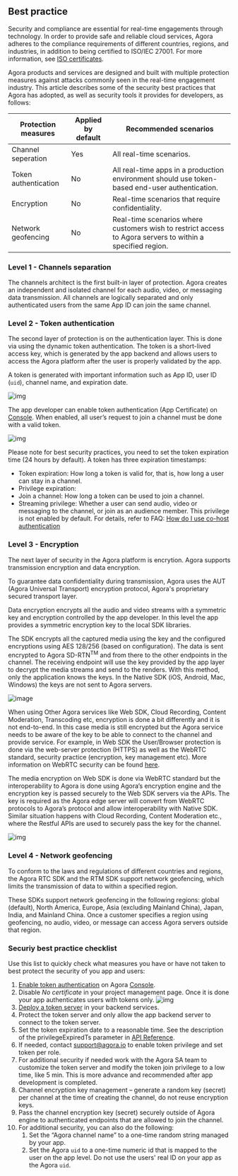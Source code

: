 ## Best practice

Security and compliance are essential for real-time engagements through technology. In order to provide safe and reliable cloud services, Agora adheres to the compliance requirements of different countries, regions, and industries, in addition to being certified to ISO/IEC 27001. For more information, see [ISO certificates](#iso-certificates).

Agora products and services are designed and built with multiple protection measures against attacks commonly seen in the real-time engagement industry. This article describes some of the security best practices that Agora has adopted, as well as security tools it provides for developers, as follows:


|Protection measures |Applied by default |Recommended scenarios|
|---|---|---|
|Channel seperation |Yes |All real-time scenarios.| 
|Token authentication |No |All real-time apps in a production environment should use token-based end-user authentication.|
|Encryption |No |Real-time scenarios that require confidentiality.| 
|Network geofencing |No |Real-time scenarios where customers wish to restrict access to Agora servers to within a specified region.|


### Level 1 - Channels separation

The channels architect is the first built-in layer of protection. Agora creates an independent and isolated channel for each audio, video, or messaging data transmission. All channels are logically separated and only authenticated users from the same App ID can join the same channel.

### Level 2 - Token authentication

The second layer of protection is on the authentication layer. This is done via using the dynamic token authentication. The token is a short-lived access key, which is generated by the app backend and allows users to access the Agora platform after the user is properly validated by the app.

A token is generated with important information such as App ID, user ID (`uid`), channel name, and expiration date.

![img](https://web-cdn.agora.io/docs-files/1614131478650)

The app developer can enable token authentication (App Certificate) on [Console](https://console.agora.io/). When enabled, all user’s request to join a channel must be done with a valid token.

![img](https://web-cdn.agora.io/docs-files/1614131764069)

Please note for best security practices, you need to set the token expiration time (24 hours by default). A token has three expiration timestamps:

- Token expiration: How long a token is valid for, that is, how long a user can stay in a channel.
- Privilege expiration:
 - Join a channel: How long a token can be used to join a channel.
 - Streaming privilege: Whether a user can send audio, video or messaging to the channel, or join as an audience member. This privilege is not enabled by default. For details, refer to FAQ: [How do I use co-host authentication](https://docs.agora.io/en/Interactive%20Broadcast/faq/token_cohost)

### Level 3 - Encryption

The next layer of security in the Agora platform is encrytion. Agora supports transmission encryption and data encryption. 

To guarantee data confidentiality during transmission, Agora uses the AUT (Agora Universal Transport) encryption protocol, Agora's proprietary secured transport layer.

Data encryption encrypts all the audio and video streams with a symmetric key and encryption controlled by the app developer. In this level the app provides a symmetric encryption key to the local SDK libraries. 

The SDK encrypts all the captured media using the key and the configured encryptions using AES 128/256 (based on configuration). The data is sent encrypted to Agora SD-RTN<sup>TM</sup> and from there to the other endpoints in the channel. The receiving endpoint will use the key provided by the app layer to decrypt the media streams and send to the renders. With this method, only the application knows the keys. In the Native SDK (iOS, Android, Mac, Windows) the keys are not sent to Agora servers.

![image](https://web-cdn.agora.io/docs-files/1613296081033)

When using Other Agora services like Web SDK, Cloud Recording, Content Moderation, Transcoding etc, encryption is done a bit differently and it is not end-to-end. In this case media is still encrypted but the Agora service needs to be aware of the key to be able to connect to the channel and provide service. For example, in Web SDK the User/Browser protection is done via the web-server protection (HTTPS) as well as the WebRTC standard, security practice (encryption, key management etc). More information on WebRTC security can be found [here](https://webrtc-security.github.io/).

The media encryption on Web SDK is done via WebRTC standard but the interoperability to Agora is done using Agora’s encryption engine and the encryption key is passed securely to the Web SDK servers via the APIs. The key is required as the Agora edge server will convert from WebRTC protocols to Agora’s protocol and allow interoperability with Native SDK. Similar situation happens with Cloud Recording, Content Moderation etc., where the Restful APIs are used to securely pass the key for the channel.

![img](https://web-cdn.agora.io/docs-files/1607583291443)

### Level 4 - Network geofencing

To conform to the laws and regulations of different countries and regions, the Agora RTC SDK and the RTM SDK support network geofencing, which limits the transmission of data to within a specified region.

These SDKs support network geofencing in the following regions: global (default), North America, Europe, Asia (excluding Mainland China), Japan, India, and Mainland China. Once a customer specifies a region using geofencing, no audio, video, or message can access Agora servers outside that region.

### Securiy best practice checklist

Use this list to quickly check what measures you have or have not taken to best protect the security of you app and users:

1. [Enable token authentication](https://docs.agora.io/en/Video/token?platform=All%20Platforms#a-name--tokenause-a-token-for-authentication) on Agora [Console](https://console.agora.io/).
2. Disable *No certificate* in your project management page. Once it is done your app authenticates users with tokens only.
  ![img](https://web-cdn.agora.io/docs-files/1614134532547)
3. [Deploy a token server](https://docs.agora.io/en/Interactive%20Broadcast/token_server?platform=All%20Platforms) in your backend services.
4. Protect the token server and only allow the app backend server to connect to the token server.
5. Set the token expiration date to a reasonable time. See the description of the privilegeExpiredTs parameter in [API Reference](https://docs.agora.io/en/Interactive%20Broadcast/token_server?platform=All%20Platforms).
6. If needed, contact  support@agora.io to enable token privilege and set token per role.
7. For additional security if needed work with the Agora SA team to customize the token server and modify the token join privilege to a low time, like 5 min. This is more advance and recommended after app development is completed.
8. Channel encryption key management – generate a random key (secret) per channel at the time of creating the channel, do not reuse encryption keys.
9. Pass the channel encryption key (secret) securely outside of Agora engine to authenticated endpoints that are allowed to join the channel.
10. For additional security, you can also do the following:
    1. Set the “Agora channel name” to a one-time random string managed by your app.
    2. Set the Agora `uid` to a one-time numeric id that is mapped to the user on the app level. Do not use the users' real ID on your app as the Agora `uid`.
